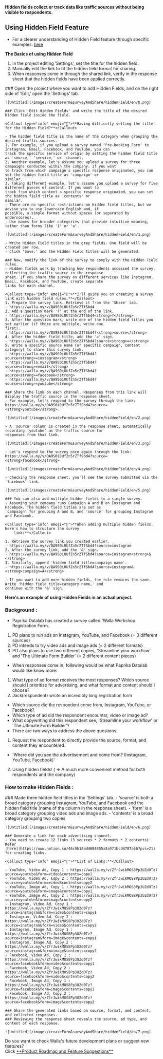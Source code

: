
<Callout type='info' emoji="🔔">**Hidden fields collect or track data like traffic sources without being visible to
    respondents.**</Callout>

## Using Hidden Field Feature

- For a clearer understanding of Hidden Field feature through specific examples. [here](https://www.notion.so/46c0b18ad4684855a8a971bcd4787a66?pvs=21)

<Callout type='info' emoji="🔔">**The Basics of using Hidden Field**</Callout>
1. In the project editing 'Settings', set the title for the hidden field.
2. Manually edit the link to fit the hidden field format for sharing.
3. When responses come in through the shared link, verify in the response sheet that the hidden fields have been applied correctly.

<Steps>
    ### Open the project where you want to add Hidden Fields, and on the right side of 'Edit,' open the 'Settings' tab.

    ![Untitled](/images/createForm&surveyAndShare/hiddenField/en/0.png)

    ### Click 'Edit Hidden Fields' and write the title of the desired hidden field inside the field.

    <Callout type='info' emoji="🔔">**Having difficulty setting the title for the Hidden Field?**</Callout>

    - The hidden field title is the name of the category when grouping the desired traffic sources.
    1. For example, if you upload a survey named 'Pre-booking Form' to Instagram, Email, Facebook, and YouTube, you can
    track the specific service of origin by setting the hidden field title as 'source,' 'service,' or 'channel.
    2. Another example, let's assume you upload a survey for three campaigns conducted within the company. If you want
    to track from which campaign a specific response originated, you can set the hidden field title as 'campaign' or
    similar.
    3. Taking different example, let's assume you upload a survey for five different pieces of content. If you want to
    track from which content a specific response originated, you can set the hidden field title as 'contents' or
    similar.
    - There are no specific restrictions on hidden field titles, but we advise you to use lowercase English and, if
    possible, a simple format without spaces (or separated by underscores).
    - Use names for broader categories that provide intuitive meaning, rather than forms like '1' or 'a'.

    ![Untitled](/images/createForm&surveyAndShare/hiddenField/en/1.png)

    - Write Hidden Field titles in the grey fields. One field will be created per row.
    - Click 'Save,' and the Hidden Field titles will be generated.

    ### Now, modify the link of the survey to comply with the Hidden Field rules.
    - Hidden fields work by tracking how respondents accessed the survey, reflecting the traffic source in the response
    sheet. If you share the survey on different services like Instagram, Email, Facebook, and YouTube, create separate
    links for each channel.

    <Callout type='info' emoji="🔔">**I'll guide you on creating a survey link with hidden field rules.**</Callout>
    1. Prepare the survey link. Retrieve it from the 'Share' tab.
    - https://walla.my/v/QA9S0i0UfZn5rZTfSbd4
    2. Add a question mark '?' at the end of the link.
    - https://walla.my/v/QA9S0i0UfZn5rZTfSbd4<strong>?</strong>
    3. After the question mark, write one of the hidden field titles you set earlier (if there are multiple, write one
    first).
    - https://walla.my/v/QA9S0i0UfZn5rZTfSbd4?<strong>source</strong>
    4. After the hidden field title, add the '=' sign.
    - https://walla.my/v/QA9S0i0UfZn5rZTfSbd4?source<strong>=</strong>
    5. Write a specific source name (or specific campaign, content category) to share this survey link.
    - https://walla.my/v/QA9S0i0UfZn5rZTfSbd4?source<strong>=instagram</strong>
    - https://walla.my/v/QA9S0i0UfZn5rZTfSbd4?source<strong>=email</strong>
    - https://walla.my/v/QA9S0i0UfZn5rZTfSbd4?source<strong>=facebook</strong>
    - https://walla.my/v/QA9S0i0UfZn5rZTfSbd4?source<strong>=youtube</strong>

    ### Share the link on each channel. Responses from this link will display the traffic source in the response sheet.
    - For example, let's respond to the survey through the link:
    https://walla.my/v/QA9S0i0UfZn5rZTfSbd4?source=<strong>youtube</strong>.

    ![Untitled](/images/createForm&surveyAndShare/hiddenField/en/2.png)

    - A 'source' column is created in the response sheet, automatically recording 'youtube' as the traffic source for
    responses from that link.

    ![Untitled](/images/createForm&surveyAndShare/hiddenField/en/3.png)

    - Let's respond to the survey once again through the link:
    https://walla.my/v/QA9S0i0UfZn5rZTfSbd4?source=<strong>facebook</strong>

    ![Untitled](/images/createForm&surveyAndShare/hiddenField/en/4.png)

    - Checking the response sheet, you'll see the survey submitted via the 'facebook' link.

    ![Untitled](/images/createForm&surveyAndShare/hiddenField/en/5.png)

    ### You can also add multiple hidden fields to a single survey.
    - Assuming your company runs Campaign A and B on Instagram and Facebook. The hidden field titles are set as
    'campaign' for grouping A and B, and 'source' for grouping Instagram and Facebook.

    <Callout type='info' emoji="🔔">**When adding multiple hidden fields, here's how to structure the survey
        link:**</Callout>

    1. Retrieve the survey link you created earlier.
    - https://walla.my/v/QA9S0i0UfZn5rZTfSbd4?source=instagram
    2. After the survey link, add the '&' sign.
    - https://walla.my/v/QA9S0i0UfZn5rZTfSbd4?source=instagram<strong>&</strong>
    3. Similarly, append 'hidden field title=campaign name'.
    - https://walla.my/v/QA9S0i0UfZn5rZTfSbd4?source=instagram&<strong>campaign=A</strong>

    - If you want to add more hidden fields, the rule remains the same. Write 'hidden field title=category name,' and
    continue with the '&' sign.

</Steps>

<Callout type='info' emoji="🔔">**Here's an example of using Hidden Fields in an actual project.**</Callout>

### Background :

- Paprika Datalab has created a survey called 'Walla Workshop Registration Form.
1. PD plans to run ads on Instagram, YouTube, and Facebook (= 3 different sources)
2. PD intends to try video ads and image ads (= 2 different formats)
3. PD also plans to use two different copies, 'Streamline your workflow' and 'The Ultimate Form Builder' (= 2 different content pieces)
- When responses come in, following would be what Paprika Datalab would like know more:
1. What type of ad format receives the most responses? Which source should I prioritize for advertising, and what format and content should I choose?
2. Jack(respondent) wrote an incredibly long registration form
- Which source did the respondent come from, Instagram, YouTube, or Facebook?
- Which type of ad did the respondent encounter, video or image ad?
- What copywriting did this respondent see, 'Streamline your workflow' or 'The Ultimate Form Builder'?
- There are two ways to address the above questions.
1. Request the respondent to directly provide the source, format, and content they encountered.
- 'Where did you see the advertisement and come from? (Instagram, YouTube, Facebook)'
2. Using hidden fields! ( ⇒ A much more convenient method for both respondents and the company)

### How to make Hidden Fields :

<Steps>
    ### Made three hidden field titles in the 'Settings' tab.
    - 'source' is both a broad category grouping Instagram, YouTube, and Facebook and the hidden field title (name of
    the column in the response sheet).
    - 'form' is a broad category grouping video ads and image ads.
    - 'contents' is a broad category grouping two copies

    ![Untitled](/images/createForm&surveyAndShare/hiddenField/en/6.png)

    ### Generate a link for each advertising channel.
    - You need to create 12 links (3 sources * 2 formats * 2 contents). Refer
    [here](https://www.notion.so/46c0b18ad4684855a8a971bcd4787a66?pvs=21) for creating links.

    <Callout type='info' emoji="🔔">**List of Links:**</Callout>

    - YouTube, Video Ad, Copy 1 : https://walla.my/v/ZfrJwikMOS8Pp3UZd0Tz?source=youtube&form=video&contents=copy1
    - YouTube, Video Ad, Copy 2 : https://walla.my/v/ZfrJwikMOS8Pp3UZd0Tz?source=youtube&form=video&contents=copy2
    - YouTube, Image Ad, Copy 1 : https://walla.my/v/ZfrJwikMOS8Pp3UZd0Tz?source=youtube&form=image&contents=copy1
    - YouTube, Image Ad, Copy 2 : https://walla.my/v/ZfrJwikMOS8Pp3UZd0Tz?source=youtube&form=image&contents=copy2
    - Instagram, Video Ad, Copy 1 : https://walla.my/v/ZfrJwikMOS8Pp3UZd0Tz?source=instagram&form=video&contents=copy1
    - Instagram, Video Ad, Copy 2 : https://walla.my/v/ZfrJwikMOS8Pp3UZd0Tz?source=instagram&form=video&contents=copy2
    - Instagram, Image Ad, Copy 1 : https://walla.my/v/ZfrJwikMOS8Pp3UZd0Tz?source=instagram&form=image&contents=copy1
    - Instagram, Image Ad, Copy 2 : https://walla.my/v/ZfrJwikMOS8Pp3UZd0Tz?source=instagram&form=image&contents=copy2
    - Facebook, Video Ad, Copy 1 : https://walla.my/v/ZfrJwikMOS8Pp3UZd0Tz?source=facebook&form=video&contents=copy1
    - Facebook, Video Ad, Copy 2 : https://walla.my/v/ZfrJwikMOS8Pp3UZd0Tz?source=facebook&form=video&contents=copy2
    - Facebook, Image Ad, Copy 1 : https://walla.my/v/ZfrJwikMOS8Pp3UZd0Tz?source=facebook&form=image&contents=copy1
    - Facebook, Image Ad, Copy 2 : https://walla.my/v/ZfrJwikMOS8Pp3UZd0Tz?source=facebook&form=image&contents=copy2

    ### Share the generated links based on source, format, and content, and collected responses.
    ### Reviewing the response sheet reveals the source, ad type, and content of each response.

    ![Untitled](/images/createForm&surveyAndShare/hiddenField/en/7.png)

</Steps>

<Callout type='info' emoji="🔔">
    Do you want to check Walla's future development plans or suggest new features? <br/>Click <a
    href='https://app.walla.my/support/featureRequest'
    target="_blank"
    rel="noopener noreferrer"
    style={{textDecoration: 'underline'}}>**Product
    Roadmap and Feature Suggestions**</a>
</Callout>